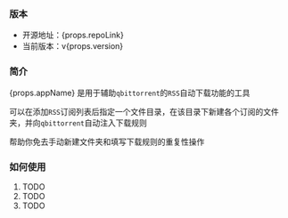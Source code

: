 
### 版本
- 开源地址：<Link href={props.repoLink} target="_blank">{props.repoLink}</Link>
- 当前版本：v{props.version}

### 简介
<Box component='span' color='error.main'>{props.appName}</Box> 是用于辅助`qbittorrent`的`RSS`自动下载功能的工具

可以在添加`RSS`订阅列表后指定一个文件目录，在该目录下新建各个订阅的文件夹，并向`qbittorrent`自动注入下载规则

帮助你免去手动新建文件夹和填写下载规则的重复性操作

### 如何使用
1. TODO
2. TODO
3. TODO
